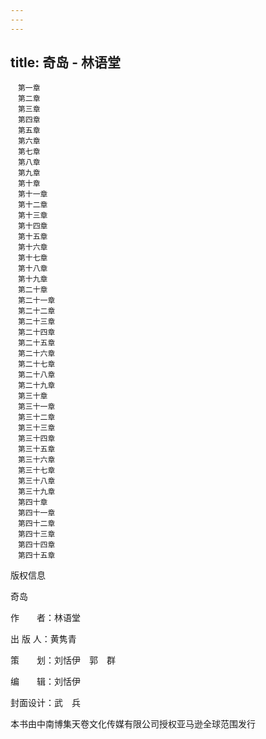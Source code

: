 ```yaml
---
---
---
```

title: 奇岛 - 林语堂
---


```
　第一章
　第二章
　第三章
　第四章
　第五章
　第六章
　第七章
　第八章
　第九章
　第十章
　第十一章
　第十二章
　第十三章
　第十四章
　第十五章
　第十六章
　第十七章
　第十八章
　第十九章
　第二十章
　第二十一章
　第二十二章
　第二十三章
　第二十四章
　第二十五章
　第二十六章
　第二十七章
　第二十八章
　第二十九章
　第三十章
　第三十一章
　第三十二章
　第三十三章
　第三十四章
　第三十五章
　第三十六章
　第三十七章
　第三十八章
　第三十九章
　第四十章
　第四十一章
　第四十二章
　第四十三章
　第四十四章
　第四十五章
```

版权信息


奇岛

作　　者：林语堂

出 版 人：黄隽青

策　　划：刘恬伊　郭　群

编　　辑：刘恬伊

封面设计：武　兵

本书由中南博集天卷文化传媒有限公司授权亚马逊全球范围发行